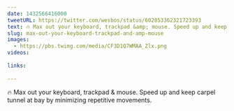 ```yaml
---
date: 1432566416000
tweetURL: https://twitter.com/wesbos/status/602853362321723393
text: 🔥 Max out your keyboard, trackpad &amp; mouse. Speed up and keep carpel tunnel at bay by minimizing repetitive movements. 
slug: max-out-your-keyboard-trackpad-and-amp-mouse
images:
  - https://pbs.twimg.com/media/CF3D1Q7WMAA_Zlx.png
videos:
  
links:
  
---
```

🔥 Max out your keyboard, trackpad &amp; mouse. Speed up and keep carpel tunnel at bay by minimizing repetitive movements.
